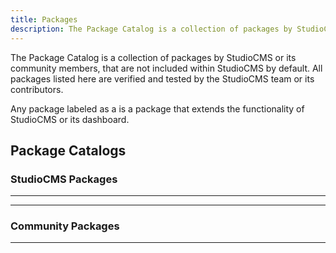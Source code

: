 ```yaml
---
title: Packages
description: The Package Catalog is a collection of packages by StudioCMS or its community.
---
```



The Package Catalog is a collection of packages by StudioCMS or its community members, that are not included within StudioCMS by default. All packages listed here are verified and tested by the StudioCMS team or its contributors.

Any package labeled as a <Badge text="Plugin" variant="tip"/> is a package that extends the functionality of StudioCMS or its dashboard.

## Package Catalogs

### StudioCMS Packages
---

<PackageCatalog pkgType="studiocms" />

---

<PackageCatalog pkgType="studiocms-plugin" />

### Community Packages
---

<PackageCatalog pkgType="community-plugin" />